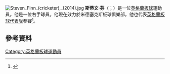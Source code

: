 {{expand|time=2015-07-10T15:15:41+00:00}}
[[File:Steven_Finn_(cricketer),_(2014).jpg|thumb]]
'''斯蒂文·芬'''（{{lang-en|Steven Finn}}；{{bd|1989年|4月4日}}）是一位[[英格蘭|英格蘭]][[板球|板球]]運動員。他是一位右手球員。他現在效力於米德塞克斯板球俱樂部。他也代表[[英格蘭板球代表隊|英格蘭板球代表隊]]參賽<ref name="cricpro">{{cite web|url=http://www.cricinfo.com/ci/content/player/210283.html|title=Steven Finn|work=Cricinfo|accessdate=3 June 2010|archive-date=2010-08-24|archive-url=https://web.archive.org/web/20100824134009/http://www.cricinfo.com/ci/content/player/210283.html|dead-url=no}}</ref>。

==參考資料==
{{Reflist}}

{{DEFAULTSORT:Finn, Steven}}
[[Category:英格蘭板球運動員|Category:英格蘭板球運動員]]

{{Sport-bio-stub}}